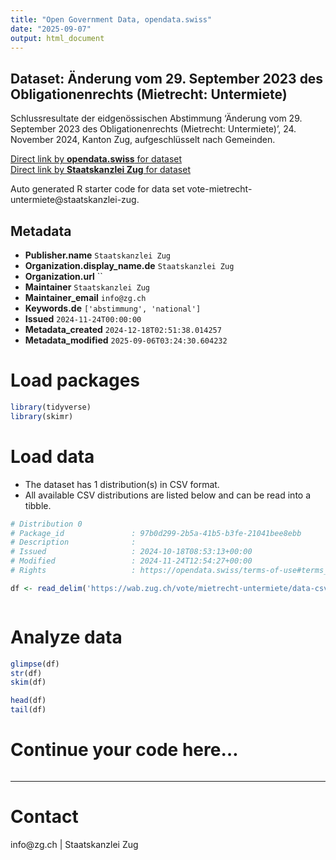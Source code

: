 ```yaml
---
title: "Open Government Data, opendata.swiss"
date: "2025-09-07"
output: html_document
---
```


## Dataset: Änderung vom 29. September 2023 des Obligationenrechts (Mietrecht: Untermiete)

Schlussresultate der eidgenössischen Abstimmung 'Änderung vom 29. September 2023 des Obligationenrechts (Mietrecht: Untermiete)', 24. November 2024, Kanton Zug, aufgeschlüsselt nach Gemeinden.

[Direct link by **opendata.swiss** for dataset](https://opendata.swiss/de/dataset/anderung-vom-29-september-2023-des-obligationenrechts-mietrecht-untermiete)<br>
[Direct link by **Staatskanzlei Zug** for dataset](https://wab.zug.ch/vote/mietrecht-untermiete/data)

Auto generated R starter code for data set vote-mietrecht-untermiete@staatskanzlei-zug.

## Metadata

- **Publisher.name** `Staatskanzlei Zug`
- **Organization.display_name.de** `Staatskanzlei Zug`
- **Organization.url** ``
- **Maintainer** `Staatskanzlei Zug`
- **Maintainer_email** `info@zg.ch`
- **Keywords.de** `['abstimmung', 'national']`
- **Issued** `2024-11-24T00:00:00`
- **Metadata_created** `2024-12-18T02:51:38.014257`
- **Metadata_modified** `2025-09-06T03:24:30.604232`


# Load packages

```r

library(tidyverse)
library(skimr)

```

# Load data

-   The dataset has 1 distribution(s) in CSV format.
-   All available CSV distributions are listed below and can be read into a tibble.

```r

# Distribution 0
# Package_id               : 97b0d299-2b5a-41b5-b3fe-21041bee8ebb
# Description              : 
# Issued                   : 2024-10-18T08:53:13+00:00
# Modified                 : 2024-11-24T12:54:27+00:00
# Rights                   : https://opendata.swiss/terms-of-use#terms_by

df <- read_delim('https://wab.zug.ch/vote/mietrecht-untermiete/data-csv')



```

# Analyze data

```r

glimpse(df)
str(df)
skim(df)

head(df)
tail(df)

```

# Continue your code here...

```r

```

------------------------------------------------------------------------

# Contact

info@zg.ch | Staatskanzlei Zug
